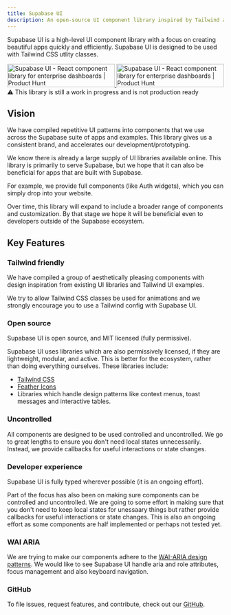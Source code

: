 ```yaml
---
title: Supabase UI
description: An open-source UI component library inspired by Tailwind and AntDesign.
---
```


Supabase UI is a high-level UI component library with a focus on creating beautiful apps quickly and efficiently.
Supabase UI is designed to be used with Tailwind CSS utlity classes.

<div style={{ marginBottom: '13px' }}>
  <a
    href="https://www.producthunt.com/posts/supabase-ui?utm_source=badge-top-post-badge&utm_medium=badge&utm_souce=badge-supabase-ui"
    target="_blank"
  >
    <img
      src="https://api.producthunt.com/widgets/embed-image/v1/top-post-badge.svg?post_id=290768&theme=light&period=daily"
      alt="Supabase UI - React component library for enterprise dashboards | Product Hunt"
      style={{
        width: '250px',
        height: '54px',
        display: 'inline-block',
        margin: '0',
        marginRight: '8px',
        marginBottom: '8px',
      }}
      width="250"
      height="54"
    />
  </a>
  <a
    href="https://www.producthunt.com/posts/supabase-ui?utm_source=badge-top-post-badge&utm_medium=badge&utm_souce=badge-supabase-ui"
    target="_blank"
  >
    <img
      src="https://api.producthunt.com/widgets/embed-image/v1/top-post-badge.svg?post_id=290768&theme=light&period=weekly"
      alt="Supabase UI - React component library for enterprise dashboards | Product Hunt"
      style={{
        width: '250px',
        height: '54px',
        display: 'inline-block',
        margin: '0',
        marginBottom: '8px',
      }}
      width="250"
      height="54"
    />
  </a>
</div>

<div class="p-6 rounded bg-brand-500 bg-opacity-25 dark:bg-opacity-5 text-brand-800">
  ⚠️ This library is still a work in progress and is not production ready
</div>

## Vision

We have compiled repetitive UI patterns into components that we use across the Supabase suite of apps and examples.
This library gives us a consistent brand, and accelerates our development/prototyping.

We know there is already a large supply of UI libraries available online. This library is primarily to serve Supabase, but we hope that it
can also be beneficial for apps that are built with Supabase.

For example, we provide full components (like Auth widgets), which you can simply drop into your website.

Over time, this library will expand to include a broader range of components and customization. By that stage we hope it will be
beneficial even to developers outside of the Supabase ecosystem.

## Key Features

### Tailwind friendly

We have compiled a group of aesthetically pleasing components with design inspiration from existing UI libraries and Tailwind UI examples.

We try to allow Tailwind CSS classes be used for animations and we strongly encourage you to use a Tailwind config with Supabase UI.

### Open source

Supabase UI is open source, and MIT licensed (fully permissive).

Supabase UI uses libraries which are also permissively licensed, if they are lightweight, modular, and active. This is better for the ecosystem, rather than doing everything ourselves.
These libraries include:

- [Tailwind CSS](https://tailwindcss.com/)
- [Feather Icons](https://feathericons.com/)
- Libraries which handle design patterns like context menus, toast messages and interactive tables.

### Uncontrolled

All components are designed to be used controlled and uncontrolled.
We go to great lengths to ensure you don't need local states unnecessarily. Instead, we provide callbacks for useful interactions or state changes.

### Developer experience

Supabase UI is fully typed wherever possible (it is an ongoing effort).

Part of the focus has also been on making sure components can be controlled and uncontrolled.
We are going to some effort in making sure that you don't need to keep local states for unessaary things but rather provide callbacks for useful interactions or state changes.
This is also an ongoing effort as some components are half implemented or perhaps not tested yet.

### WAI ARIA

We are trying to make our components adhere to the [WAI-ARIA design patterns](https://www.w3.org/TR/wai-aria-practices-1.2).
We would like to see Supabase UI handle aria and role attributes, focus management and also keyboard navigation.

### GitHub

To file issues, request features, and contribute, check out our [GitHub](https://github.com/supabase/ui).
